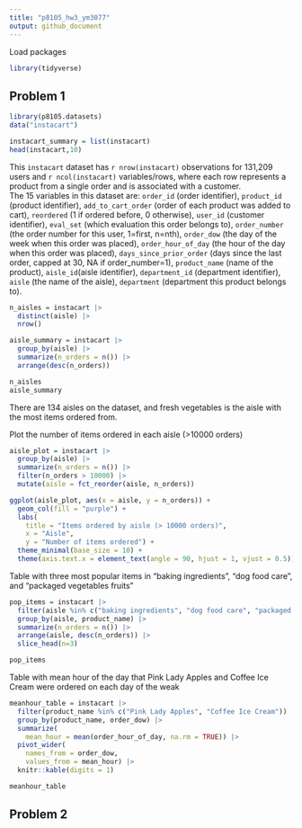 ```yaml
---
title: "p8105_hw3_ym3077"
output: github_document
---
```


Load packages
```r
library(tidyverse)
```

## Problem 1

```r
library(p8105.datasets)
data("instacart")

instacart_summary = list(instacart)
head(instacart,10)
```
This `instacart` dataset has `r nrow(instacart)` observations for 131,209 users and `r ncol(instacart)` variables/rows, where each row represents a product from a single order and is associated with a customer.    
The 15 variables in this dataset are: `order_id` (order identifier), `product_id` (product identifier), `add_to_cart_order` (order of each product was added to cart), `reordered` (1 if ordered before, 0 otherwise), `user_id` (customer identifier), `eval_set` (which evaluation this order belongs to), `order_number` (the order number for this user, 1=first, n=nth), `order_dow` (the day of the week when this order was placed), `order_hour_of_day` (the hour of the day when this order was placed), `days_since_prior_order` (days since the last order, capped at 30, NA if order_number=1), `product_name` (name of the product), `aisle_id`(aisle identifier), `department_id` (department identifier), `aisle` (the name of the aisle), `department` (department this product belongs to).

```r
n_aisles = instacart |>
  distinct(aisle) |>
  nrow()

aisle_summary = instacart |>
  group_by(aisle) |>
  summarize(n_orders = n()) |>
  arrange(desc(n_orders))

n_aisles
aisle_summary
```
There are 134 aisles on the dataset, and fresh vegetables is the aisle with the most items ordered from.


Plot the number of items ordered in each aisle (>10000 orders)
```r
aisle_plot = instacart |>
  group_by(aisle) |>
  summarize(n_orders = n()) |>
  filter(n_orders > 10000) |>
  mutate(aisle = fct_reorder(aisle, n_orders)) 

ggplot(aisle_plot, aes(x = aisle, y = n_orders)) + 
  geom_col(fill = "purple") +
  labs(
    title = "Items ordered by aisle (> 10000 orders)",
    x = "Aisle",
    y = "Number of items ordered") +
  theme_minimal(base_size = 10) +
  theme(axis.text.x = element_text(angle = 90, hjust = 1, vjust = 0.5))
```

Table with three most popular items in “baking ingredients”, “dog food care”, and “packaged vegetables fruits”
```r
pop_items = instacart |>
  filter(aisle %in% c("baking ingredients", "dog food care", "packaged vegetables fruits")) |>
  group_by(aisle, product_name) |>
  summarize(n_orders = n()) |>
  arrange(aisle, desc(n_orders)) |>
  slice_head(n=3)

pop_items
```

Table with mean hour of the day that Pink Lady Apples and Coffee Ice Cream were ordered on each day of the weak
```r
meanhour_table = instacart |>
  filter(product_name %in% c("Pink Lady Apples", "Coffee Ice Cream")) |>
  group_by(product_name, order_dow) |>
  summarize(
    mean_hour = mean(order_hour_of_day, na.rm = TRUE)) |>
  pivot_wider(
    names_from = order_dow,
    values_from = mean_hour) |>
  knitr::kable(digits = 1)

meanhour_table
```


## Problem 2













